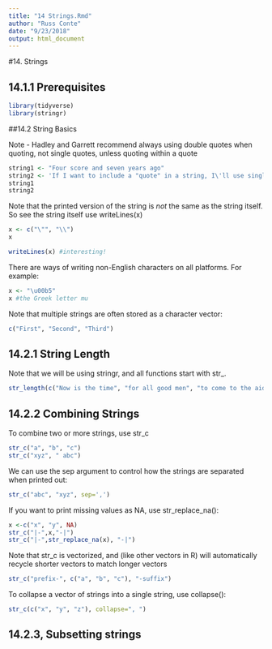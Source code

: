 ```yaml
---
title: "14 Strings.Rmd"
author: "Russ Conte"
date: "9/23/2018"
output: html_document
---
```


#14. Strings

## 14.1.1 Prerequisites

```r
library(tidyverse)
library(stringr)
```

##14.2 String Basics

Note - Hadley and Garrett recommend always using double quotes when quoting, not single quotes, unless quoting within a quote

```r
string1 <- "Four score and seven years ago"
string2 <- 'If I want to include a "quote" in a string, I\'ll use single quotes for the string and double quotes for the quote'
string1
string2
```

Note that the printed version of the string is *not* the same as the string itself. So see the string itself use writeLines(x)

```r
x <- c("\"", "\\")
x

writeLines(x) #interesting!
```

There are ways of writing non-English characters on all platforms. For example:

```r
x <- "\u00b5"
x #the Greek letter mu
```

Note that multiple strings are often stored as a character vector:

```r
c("First", "Second", "Third")
```

## 14.2.1 String Length

Note that we will be using stringr, and all functions start with str_.

```r
str_length(c("Now is the time", "for all good men", "to come to the aid of their country"))
```

## 14.2.2 Combining Strings

To combine two or more strings, use str_c

```r
str_c("a", "b", "c")
str_c("xyz", " abc")
```

We can use the sep argument to control how the strings are separated when printed out:

```r
str_c("abc", "xyz", sep=',')
```

If you want to print missing values as NA, use str_replace_na():

```r
x <-c("x", "y", NA)
str_c("|-",x,"-|")
str_c("|-",str_replace_na(x), "-|")
```

Note that str_c is vectorized, and (like other vectors in R) will automatically recycle shorter vectors to match longer vectors

```r
str_c("prefix-", c("a", "b", "c"), "-suffix")
```

To collapse a vector of strings into a single string, use collapse():

```r
str_c(c("x", "y", "z"), collapse=", ")
```

## 14.2.3, Subsetting strings

